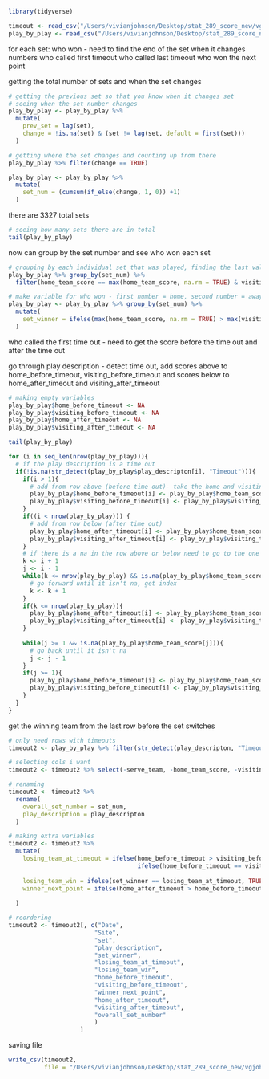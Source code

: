 
```r
library(tidyverse)
```

```r
timeout <- read_csv("/Users/vivianjohnson/Desktop/stat_289_score_new/vgjohn/volleyball_timeouts_single_prop/Exploration/timeout.csv")
play_by_play <- read_csv("/Users/vivianjohnson/Desktop/stat_289_score_new/vgjohn/volleyball_timeouts_single_prop/cassie_data/play_by_playFINAL3.csv")
```

for each set: 
who won - need to find the end of the set when it changes numbers 
who called first timeout 
who called last timeout 
who won the next point 


getting the total number of sets and when the set changes 
```r
# getting the previous set so that you know when it changes set 
# seeing when the set number changes 
play_by_play <- play_by_play %>%
  mutate(
    prev_set = lag(set),
    change = !is.na(set) & (set != lag(set, default = first(set)))
  )
```

```r

# getting where the set changes and counting up from there 
play_by_play %>% filter(change == TRUE)

play_by_play <- play_by_play %>%
  mutate(
    set_num = (cumsum(if_else(change, 1, 0)) +1)
  )
```

there are 3327 total sets 
```r
# seeing how many sets there are in total 
tail(play_by_play)
```

now can group by the set number and see who won each set 
```r
# grouping by each individual set that was played, finding the last value by looking at the row with the highest visiting score and home score which will be the final score in that set 
play_by_play %>% group_by(set_num) %>%
  filter(home_team_score == max(home_team_score, na.rm = TRUE) & visiting_team_score == max(visiting_team_score, na.rm = TRUE))

# make variable for who won - first number = home, second number = away   
play_by_play <- play_by_play %>% group_by(set_num) %>%
  mutate(
    set_winner = ifelse(max(home_team_score, na.rm = TRUE) > max(visiting_team_score, na.rm = TRUE), "home","visiting")
  )

```

who called the first time out - need to get the score before the time out and after the time out 

go through play description - detect time out, add scores above to home_before_timeout, visiting_before_timeout and scores below to home_after_timeout and visiting_after_timeout 

```r
# making empty variables 
play_by_play$home_before_timeout <- NA
play_by_play$visiting_before_timeout <- NA
play_by_play$home_after_timeout <- NA
play_by_play$visiting_after_timeout <- NA

```

```r
tail(play_by_play)
```

```r
for (i in seq_len(nrow(play_by_play))){
  # if the play description is a time out 
  if(!is.na(str_detect(play_by_play$play_descripton[i], "Timeout"))){ 
    if(i > 1){
      # add from row above (before time out)- take the home and visiting score and add it to the index of the time out 
      play_by_play$home_before_timeout[i] <- play_by_play$home_team_score[i-1]
      play_by_play$visiting_before_timeout[i] <- play_by_play$visiting_team_score[i-1]
    }
    if((i < nrow(play_by_play))) {
      # add from row below (after time out)
      play_by_play$home_after_timeout[i] <- play_by_play$home_team_score[i+1]
      play_by_play$visiting_after_timeout[i] <- play_by_play$visiting_team_score[i+1]
    }
    # if there is a na in the row above or below need to go to the one before or after that
    k <- i + 1
    j <- i - 1
    while(k <= nrow(play_by_play) && is.na(play_by_play$home_team_score[k])){
      # go forward until it isn't na, get index 
      k <- k + 1
    }
    if(k <= nrow(play_by_play)){
      play_by_play$home_after_timeout[i] <- play_by_play$home_team_score[k]
      play_by_play$visiting_after_timeout[i] <- play_by_play$visiting_team_score[k]
    }
    
    while(j >= 1 && is.na(play_by_play$home_team_score[j])){
      # go back until it isn't na 
      j <- j - 1
    }
    if(j >= 1){
      play_by_play$home_before_timeout[i] <- play_by_play$home_team_score[j]
      play_by_play$visiting_before_timeout[i] <- play_by_play$visiting_team_score[j]
    }
  }
}
```

get the winning team from the last row before the set switches 

```r

# only need rows with timeouts 
timeout2 <- play_by_play %>% filter(str_detect(play_descripton, "Timeout"))

# selecting cols i want 
timeout2 <- timeout2 %>% select(-serve_team, -home_team_score, -visiting_team_score, -visiting_play_description, -home_play_description, -score, -prev_set, -change, -url, -Time, -Attendance)

# renaming 
timeout2 <- timeout2 %>%
  rename(
    overall_set_number = set_num,
    play_description = play_descripton
  )

# making extra variables
timeout2 <- timeout2 %>%
  mutate(
    losing_team_at_timeout = ifelse(home_before_timeout > visiting_before_timeout, "visiting",
                                    ifelse(home_before_timeout == visiting_before_timeout, "tied", "home")),
    
    losing_team_win = ifelse(set_winner == losing_team_at_timeout, TRUE, FALSE),
    winner_next_point = ifelse(home_after_timeout > home_before_timeout, "home", "visiting")
                                    
  )

# reordering 
timeout2 <- timeout2[, c("Date",
                        "Site",
                        "set",
                        "play_description",
                        "set_winner",
                        "losing_team_at_timeout",
                        "losing_team_win",
                        "home_before_timeout",
                        "visiting_before_timeout",
                        "winner_next_point",
                        "home_after_timeout",
                        "visiting_after_timeout",
                        "overall_set_number"
                        )
                    ]
```

saving file 
```r
write_csv(timeout2,
          file = "/Users/vivianjohnson/Desktop/stat_289_score_new/vgjohn/volleyball_timeouts_single_prop/timeout2.csv")
```


